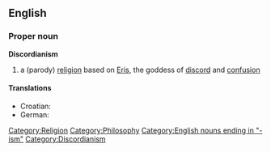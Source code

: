 ==English==
{{wikipedia}}

===Proper noun===
'''Discordianism'''
#a (parody) [[religion]] based on [[Eris]], the goddess of [[discord]] and [[confusion]]

====Translations====
* Croatian: {{t-|hr|diskordijanizam|m}}
* German: {{t-|de|Diskordianismus|m}}

[[Category:Religion]]
[[Category:Philosophy]]
[[Category:English nouns ending in "-ism"]]
[[Category:Discordianism]]